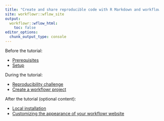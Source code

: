```yaml
---
title: "Create and share reproducible code with R Markdown and workflowr"
site: workflowr::wflow_site
output:
  workflowr::wflow_html:
    toc: false
editor_options:
  chunk_output_type: console
---
```


Before the tutorial:

* [Prerequisites](prerequisites.html)
* [Setup](setup.html)

During the tutorial:

* [Reproducibility challenge](challenge.html)
* [Create a workflowr project](workflowr.html)

After the tutorial (optional content):

* [Local installation](local.html)
* [Customizing the appearance of your workflowr website](customization.html)
